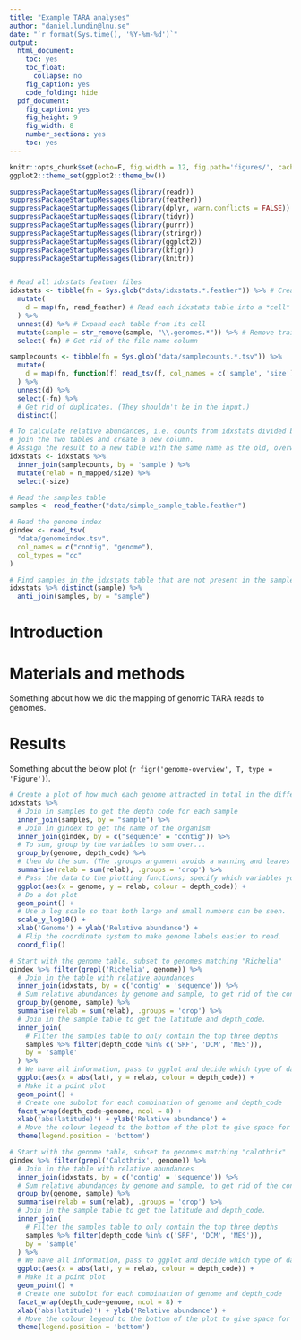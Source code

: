 ```yaml
---
title: "Example TARA analyses"
author: "daniel.lundin@lnu.se"
date: "`r format(Sys.time(), '%Y-%m-%d')`"
output:
  html_document:
    toc: yes
    toc_float:
      collapse: no
    fig_caption: yes
    code_folding: hide
  pdf_document:
    fig_caption: yes
    fig_height: 9
    fig_width: 8
    number_sections: yes
    toc: yes
---
```


```r
knitr::opts_chunk$set(echo=F, fig.width = 12, fig.path='figures/', cache = TRUE)
ggplot2::theme_set(ggplot2::theme_bw())
```

```r
suppressPackageStartupMessages(library(readr))
suppressPackageStartupMessages(library(feather))
suppressPackageStartupMessages(library(dplyr, warn.conflicts = FALSE))
suppressPackageStartupMessages(library(tidyr))
suppressPackageStartupMessages(library(purrr))
suppressPackageStartupMessages(library(stringr))
suppressPackageStartupMessages(library(ggplot2))
suppressPackageStartupMessages(library(kfigr))
suppressPackageStartupMessages(library(knitr))
```

```r
```

```r
# Read all idxstats feather files
idxstats <- tibble(fn = Sys.glob("data/idxstats.*.feather")) %>% # Create a table with all file names
  mutate(
    d = map(fn, read_feather) # Read each idxstats table into a *cell*
  ) %>% 
  unnest(d) %>% # Expand each table from its cell
  mutate(sample = str_remove(sample, "\\.genomes.*")) %>% # Remove trailing characters from sample name
  select(-fn) # Get rid of the file name column
```

```r
samplecounts <- tibble(fn = Sys.glob("data/samplecounts.*.tsv")) %>%
  mutate(
    d = map(fn, function(f) read_tsv(f, col_names = c('sample', 'size'), col_types = 'ci'))
  ) %>%
  unnest(d) %>%
  select(-fn) %>%
  # Get rid of duplicates. (They shouldn't be in the input.)
  distinct()
```

```r
# To calculate relative abundances, i.e. counts from idxstats divided by total library sizes,
# join the two tables and create a new column.
# Assign the result to a new table with the same name as the old, overwriting the old.
idxstats <- idxstats %>%
  inner_join(samplecounts, by = 'sample') %>%
  mutate(relab = n_mapped/size) %>%
  select(-size)
```


```r
# Read the samples table
samples <- read_feather("data/simple_sample_table.feather")

# Read the genome index
gindex <- read_tsv(
  "data/genomeindex.tsv",
  col_names = c("contig", "genome"),
  col_types = "cc"
)
```

```r
# Find samples in the idxstats table that are not present in the samples table
idxstats %>% distinct(sample) %>%
  anti_join(samples, by = "sample")
```

# Introduction

# Materials and methods

Something about how we did the mapping of genomic TARA reads to genomes.

# Results

Something about the below plot (`r figr('genome-overview', T, type = 'Figure')`).

```r
# Create a plot of how much each genome attracted in total in the different depth classes.
idxstats %>%
  # Join in samples to get the depth code for each sample
  inner_join(samples, by = "sample") %>%
  # Join in gindex to get the name of the organism
  inner_join(gindex, by = c("sequence" = "contig")) %>%
  # To sum, group by the variables to sum over...
  group_by(genome, depth_code) %>% 
  # then do the sum. (The .groups argument avoids a warning and leaves the data in a sortable, useful state.)
  summarise(relab = sum(relab), .groups = 'drop') %>%
  # Pass the data to the plotting functions; specify which variables you want to map to what part of the plot.
  ggplot(aes(x = genome, y = relab, colour = depth_code)) +
  # Do a dot plot
  geom_point() +
  # Use a log scale so that both large and small numbers can be seen.
  scale_y_log10() +
  xlab('Genome') + ylab('Relative abundance') +
  # Flip the coordinate system to make genome labels easier to read.
  coord_flip()
```

```r
# Start with the genome table, subset to genomes matching "Richelia"
gindex %>% filter(grepl('Richelia', genome)) %>%
  # Join in the table with relative abundances
  inner_join(idxstats, by = c('contig' = 'sequence')) %>%
  # Sum relative abundances by genome and sample, to get rid of the contig data
  group_by(genome, sample) %>%
  summarise(relab = sum(relab), .groups = 'drop') %>%
  # Join in the sample table to get the latitude and depth_code.
  inner_join(
    # Filter the samples table to only contain the top three depths
    samples %>% filter(depth_code %in% c('SRF', 'DCM', 'MES')), 
    by = 'sample'
  ) %>%
  # We have all information, pass to ggplot and decide which type of data to plot where
  ggplot(aes(x = abs(lat), y = relab, colour = depth_code)) +
  # Make it a point plot
  geom_point() +
  # Create one subplot for each combination of genome and depth_code
  facet_wrap(depth_code~genome, ncol = 8) +
  xlab('abs(latitude)') + ylab('Relative abundance') +
  # Move the colour legend to the bottom of the plot to give space for a longer x axis
  theme(legend.position = 'bottom')
```

```r
# Start with the genome table, subset to genomes matching "calothrix"
gindex %>% filter(grepl('Calothrix', genome)) %>%
  # Join in the table with relative abundances
  inner_join(idxstats, by = c('contig' = 'sequence')) %>%
  # Sum relative abundances by genome and sample, to get rid of the contig data
  group_by(genome, sample) %>%
  summarise(relab = sum(relab), .groups = 'drop') %>%
  # Join in the sample table to get the latitude and depth_code.
  inner_join(
    # Filter the samples table to only contain the top three depths
    samples %>% filter(depth_code %in% c('SRF', 'DCM', 'MES')), 
    by = 'sample'
  ) %>%
  # We have all information, pass to ggplot and decide which type of data to plot where
  ggplot(aes(x = abs(lat), y = relab, colour = depth_code)) +
  # Make it a point plot
  geom_point() +
  # Create one subplot for each combination of genome and depth_code
  facet_wrap(depth_code~genome, ncol = 8) +
  xlab('abs(latitude)') + ylab('Relative abundance') +
  # Move the colour legend to the bottom of the plot to give space for a longer x axis
  theme(legend.position = 'bottom')
```

